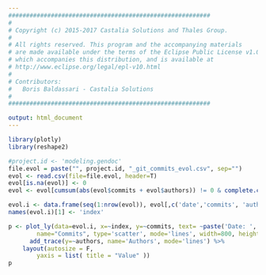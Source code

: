 ```yaml
---
#########################################################
#
# Copyright (c) 2015-2017 Castalia Solutions and Thales Group.
#
# All rights reserved. This program and the accompanying materials
# are made available under the terms of the Eclipse Public License v1.0
# which accompanies this distribution, and is available at
# http://www.eclipse.org/legal/epl-v10.html
#
# Contributors:
#   Boris Baldassari - Castalia Solutions
#
#########################################################

output: html_document
---
```

<div class="row"><div class="col-md-12">
```r
library(plotly)
library(reshape2)

#project.id <- 'modeling.gendoc'
file.evol = paste("", project.id, "_git_commits_evol.csv", sep="")
evol <- read.csv(file=file.evol, header=T)
evol[is.na(evol)] <- 0
evol <- evol[cumsum(abs(evol$commits + evol$authors)) != 0 & complete.cases(evol),]

evol.i <- data.frame(seq(1:nrow(evol)), evol[,c('date','commits', 'authors')])
names(evol.i)[1] <- 'index'

p <- plot_ly(data=evol.i, x=~index, y=~commits, text= ~paste('Date: ', date), 
		name="Commits", type='scatter', mode='lines', width=800, height=350)  %>% 
	  add_trace(y=~authors, name='Authors', mode='lines') %>% 
    layout(autosize = F,
		yaxis = list( title = "Value" ))
p
```
</div></div>
